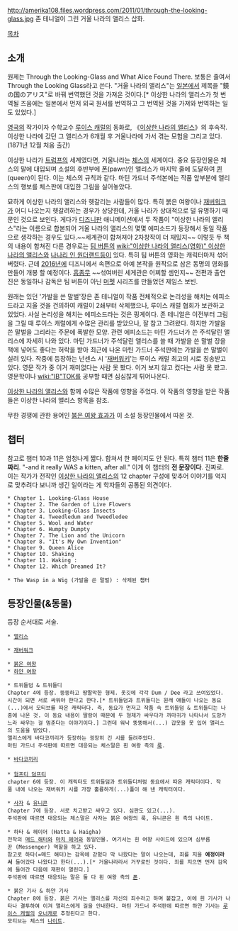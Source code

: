 http://amerika108.files.wordpress.com/2011/01/through-the-looking-glass.jpg
존 테니얼이 그린 거울 나라의 앨리스 삽화.

[[목차]]
== 소개 ==
원제는 Through the Looking-Glass and What Alice Found There. 보통은 줄여서 Through the Looking Glass라고 쓴다.
"거울 나라의 앨리스"는 [[일본]]에서 제목을 "鏡の国のアリス"로 바꿔 번역했던 것을 가져온 것이다.[* 이상한 나라의 앨리스가 첫 번역될 즈음에는 일본에서 먼저 외국 원서를 번역하고 그 번역된 것을 가져와 번역하는 일도 있었다.]

[[영국]]의 작가이자 수학교수 [[루이스 캐럴]]의 동화로, 《[[이상한 나라의 앨리스]]》의 후속작. 이상한 나라에 갔던 그 앨리스가 6개월 후 거울나라에 가서 겪는 모험을 그리고 있다. (1871년 12월 처음 출간)

이상한 나라가 [[트럼프]]의 세계였다면, 거울나라는 [[체스]]의 세계이다. 중요 등장인물은 체스의 말에 대입되며 소설의 후반부에 [[폰]](pawn)인 앨리스가 마지막 줄에 도달하여 [[퀸]](queen)이 된다. 이는 체스의 규칙과 같다. 마틴 가드너 주석본에는 작품 앞부분에 앨리스의 행보를 체스판에 대입한 그림을 실어놓았다. 

묘하게 이상한 나라의 앨리스와 헷갈리는 사람들이 많다. 특히 붉은 여왕이나 [[재버워크]]가 어디 나오는지 헷갈려하는 경우가 상당한데, 거울 나라가 상대적으로 덜 유명하기 때문인 것으로 보인다. 게다가 [[디즈니]]판 애니메이션에서 두 작품이 "이상한 나라의 앨리스"라는 이름으로 합본되어 거울 나라의 앨리스의 몇몇 에피소드가 등장해서 동일 작품으로 생각하는 경우도 있다.~~세계관이 합쳐져야 2차창작이 더 재밌지~~ 이렇듯 두 책의 내용이 합쳐진 다른 경우로는 [[팀 버튼]]의 [[wiki:"이상한 나라의 앨리스(영화)" 이상한 나라의 앨리스]]와 [[나나리 인 원더랜드]]등이 있다. 특히 팀 버튼의 영화는 캐릭터마저 섞어버렸다. 근데 [[2016년]]에 디즈니에서 속편으로 아예 본작을 원작으로 삼은 동명의 영화를 만들어 개봉 할 예정이다. [[흠좀무]] ~~섞여버린 세게관은 어찌할 셈인지~~ 전편과 출연진은 동일하나 감독은 팀 버튼이 아닌 [[머펫]] 시리즈를 만들었던 제임스 보빈.   

원래는 있던 '가발을 쓴 말벌'장은 존 테니얼이 작품 전체적으로 논리성을 해치는 에피소드라고 지울 것을 건의하여 캐럴이 2쇄부터 삭제했으나, 루이스 캐럴 협회가 보관하고 있었다. 사실 논리성을 해치는 에피소드라는 것은 핑계이다. 존 테니얼은 이전부터 그림을 그릴 때 루이스 캐럴에게 수많은 관리를 받았으나, 잘 참고 그려왔다. 하지만 가발을 쓴 말벌을 그리라는 주문에 폭발한 모양. 관련 에피소드는 마틴 가드너가 쓴 주석달린 앨리스에 자세히 나와 있다. 마틴 가드너가 주석달린 앨리스를 쓸 때 가발을 쓴 말벌 장을 책에 넣어도 좋다는 허락을 받아 최근에 나온 마틴 가드너 주석판에는 가발을 쓴 말벌이 실려 있다.
작중에 등장하는 넌센스 시 '[[재버워키]]'는 루이스 캐럴 최고의 시로 칭송받고 있다. 영문 작가 중 이거 재미없다는 사람 못 봤다. 이거 보지 않고 컸다는 사람 못 봤고. 영문학이나 [[wiki:"IB"TOK]]를 공부할 때면 심심찮게 튀어나온다. 


[[이상한 나라의 앨리스]]와 함께 수많은 작품에 영향을 주었다. 이 작품의 영향을 받은 작품들은 이상한 나라의 앨리스 항목을 참조. 

무한 경쟁에 관한 용어인 [[붉은 여왕 효과]]가 이 소설 등장인물에서 따온 것.
== 챕터 ==
참고로 챕터 10과 11은 엄청나게 짧다. 합쳐서 한 페이지도 안 된다.
특히 챕터 11은 '''한줄짜리'''. "-and it really WAS a kitten, after all." 이게 이 챕터의 '''전 문장이다'''. 진짜로.
이는 작가가 전작인 [[이상한 나라의 앨리스]]의 12 chapter 구성에 맞추어 이야기를 억지로 맞추려다 보니까 생긴 일이라는 게 학자들의 공통된 의견이다.

 * Chapter 1. Looking-Glass House
 * Chapter 2. The Garden of Live Flowers
 * Chapter 3. Looking-Glass Insects 
 * Chapter 4. Tweedledum and Tweedledee
 * Chapter 5. Wool and Water
 * Chapter 6. Humpty Dumpty
 * Chapter 7. The Lion and the Unicorn
 * Chapter 8. "It's My Own Invention"
 * Chapter 9. Queen Alice
 * Chapter 10. Shaking
 * Chapter 11. Waking : 
 * Chapter 12. Which Dreamed It?

 * The Wasp in a Wig (가발을 쓴 말벌) : 삭제된 챕터

== 등장인물(&동물) ==
등장 순서대로 서술.

 * [[앨리스]]

 * [[재버워크]]

 * [[붉은 여왕]]  
 * [[하얀 여왕]]

 * 트위들덤 & 트위들디 
 Chapter 4에 등장. 뚱뚱하고 땅딸막한 형제. 옷깃에 각각 Dum / Dee 라고 쓰여있었다.
 시간이 되면 서로 싸워야 한다고 한다.[* 트위들덤과 트위들디는 원래 얘들이 나오는 동요(...)에서 모티브를 따온 캐릭터다. 즉, 동요가 먼저고 작품 속 트위들덤 & 트위들디는 나중에 나온 것. 이 동요 내용이 딸랑이 때문에 두 형제가 싸우다가 까마귀가 나타나서 도망가느라 싸우는 걸 멈춘다는 이야기이다.] 그런데 워낙 뚱뚱해서(...) 갑옷을 못 입어 앨리스의 도움을 받았다.
 앨리스에게 바다코끼리가 등장하는 굉장히 긴 시를 들려주었다.
 마틴 가드너 주석판에 따르면 대응되는 체스말은 흰 여왕 측의 [[룩]].

 * [[바다코끼리]]
 
 * [[험프티 덤프티]]
 chapter 6에 등장. 이 캐릭터도 트위들덤과 트위들디처럼 동요에서 따온 캐릭터이다. 작품 내에 나오는 재버워키 시를 가장 훌륭하게(...)풀이 해 낸 캐릭터이다.  

 * [[사자]] & [[유니콘]]
 Chapter 7에 등장. 서로 치고받고 싸우고 있다. 심판도 있고(...).
 주석판에 따르면 대응되는 체스말은 사자는 붉은 여왕의 룩, 유니콘은 흰 측의 나이트.

 * 하타 & 헤이어 (Hatta & Haigha)
 전작의 [[매드 해터]]와 [[마치 헤어]]와 동일인물. 여기서는 흰 여왕 사이드에 있으며 심부름꾼 (Messenger) 역할을 하고 있다. 
 참고로 하타(=매드 해터)는 감옥에 갇혔다 막 나왔다는 말이 나오는데, 죄를 지을 '''예정이라서''' 들어갔다 나왔다고 한다(...).[* 거울나라라서 거꾸로인 것이다. 죄를 지으면 먼저 감옥에 들어간 다음에 재판이 열린다.] 
 주석판에 따르면 대응되는 말은 둘 다 흰 여왕 측의 [[폰]].

 * 붉은 기사 & 하얀 기사
 Chapter 8에 등장. 붉은 기사는 앨리스를 자신의 죄수라고 하며 붙잡고, 이에 흰 기사가 나타나 결투하여 이겨 앨리스에게 길을 안내한다. 마틴 가드너 주석판에 따르면 하얀 기사는 [[루이스 캐럴]]의 [[오너캐]]로 추정된다고 한다.
 모티브는 체스의 [[나이트]].
